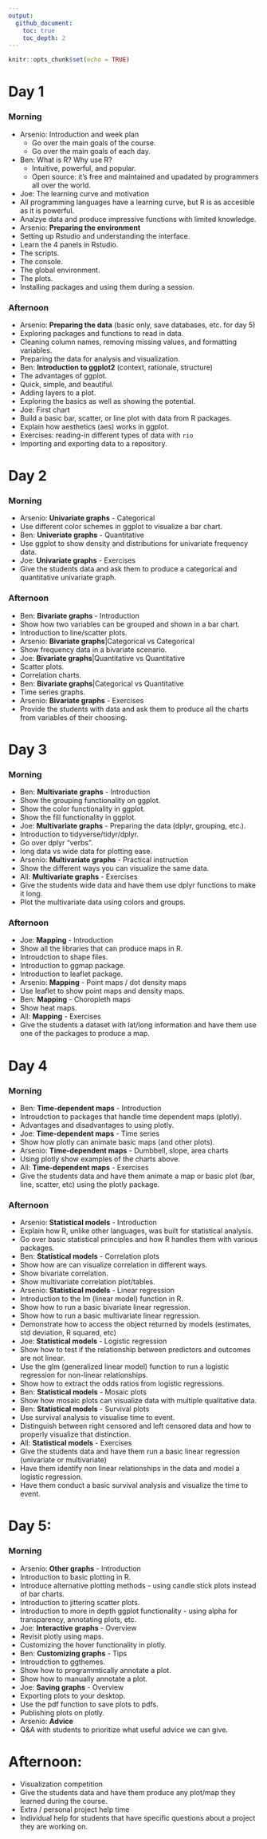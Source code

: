 ```yaml
---
output:
  github_document:
    toc: true
    toc_depth: 2
---
```


```r
knitr::opts_chunk$set(echo = TRUE)
```


# Day 1  


### Morning  
- Arsenio: Introduction and week plan  
  - Go over the main goals of the course.
  - Go over the main goals of each day.
- Ben: What is R? Why use R? 
  - Intuitive, powerful, and popular.
  - Open source: it's free and maintained and upadated by programmers all over the world. 
- Joe: The learning curve and motivation
 - All programming languages have a learning curve, but R is as accesible as it is powerful.
 - Analzye data and produce impressive functions with limited knowledge. 
- Arsenio: **Preparing the environment**
 - Setting up Rstudio and understanding the interface.
 - Learn the 4 panels in Rstudio.
  - The scripts.
  - The console.
  - The global environment.
  - The plots.
 - Installing packages and using them during a session.

### Afternoon
- Arsenio: **Preparing the data** (basic only, save databases, etc. for day 5)  
 - Exploring packages and functions to read in data.
 - Cleaning column names, removing missing values, and formatting variables. 
 - Preparing the data for analysis and visualization.
- Ben: **Introduction to ggplot2** (context, rationale, structure)
 - The advantages of ggplot.
 - Quick, simple, and beautiful.
 - Adding layers to a plot.
 - Exploring the basics as well as showing the potential.
- Joe: First chart
 - Build a basic bar, scatter, or line plot with data from R packages. 
 - Explain how aesthetics (aes) works in ggplot. 
- Exercises: reading-in different types of data with `rio`
 - Importing and exporting data to a repository.

# Day 2

### Morning  
- Arsenio: **Univariate graphs** - Categorical
 - Use different color schemes in ggplot to visualize a bar chart. 
- Ben: **Univeriate graphs** - Quantitative
 - Use ggplot to show density and distributions for univariate frequency data.
- Joe: **Univariate graphs** - Exercises
 - Give the students data and ask them to produce a categorical and quantitative univariate graph.

### Afternoon
- Ben: **Bivariate graphs** - Introduction
 - Show how two variables can be grouped and shown in a bar chart. 
 - Introduction to line/scatter plots. 
- Arsenio: **Bivariate graphs**|Categorical vs Categorical
 - Show frequency data in a bivariate scenario.
- Joe: **Bivariate graphs**|Quantitative vs Quantitative
 - Scatter plots.
 - Correlation charts.
- Ben: **Bivariate graphs**|Categorical vs Quantitative
 - Time series graphs. 
- Arsenio: **Bivariate graphs** - Exercises
 - Provide the students with data and ask them to produce all the charts from variables of their choosing.
 

# Day 3

### Morning
- Ben: **Multivariate graphs** - Introduction
 - Show the grouping functionality on ggplot.
 - Show the color functionality in ggplot.
 - Show the fill functionality in ggplot.
- Joe: **Multivariate graphs** - Preparing the data (dplyr, grouping, etc.).
 - Introduction to tidyverse/tidyr/dplyr.
 - Go over dplyr "verbs".
 - long data vs wide data for plotting ease. 
- Arsenio: **Multivariate graphs** - Practical instruction
 - Show the different ways you can visualize the same data. 
- All: **Multivariate graphs** - Exercises
 - Give the students wide data and have them use dplyr functions to make it long.
 - Plot the multivariate data using colors and groups.

### Afternoon
- Joe: **Mapping** - Introduction  
 - Show all the libraries that can produce maps in R. 
 - Introudction to shape files.
 - Introduction to ggmap package.
 - Introduction to leaflet package.
- Arsenio: **Mapping** - Point maps / dot density maps
 - Use leaflet to show point maps and density maps.
- Ben: **Mapping** - Choropleth maps  
 - Show heat maps.
- All: **Mapping** - Exercises
 - Give the students a dataset with lat/long information and have them use one of the packages to produce a map.



# Day 4

### Morning

- Ben: **Time-dependent maps** - Introduction
 - Introudction to packages that handle time dependent maps (plotly).
 - Advantages and disadvantages to using plotly.
- Joe: **Time-dependent maps** - Time series
 - Show how plotly can animate basic maps (and other plots).
- Arsenio: **Time-dependent maps** - Dumbbell, slope, area charts
 - Using plotly show examples of the charts above. 
- All: **Time-dependent maps** - Exercises
 - Give the students data and have them animate a map or basic plot (bar, line, scatter, etc) using the plotly package.

### Afternoon

- Arsenio: **Statistical models** - Introduction
 - Explain how R, unlike other languages, was built for statistical analysis.
 - Go over basic statistical principles and how R handles them with various packages. 
- Ben: **Statistical models** - Correlation plots
 - Show how are can visualize correlation in different ways. 
 - Show bivariate correlation.
 - Show multivariate correlation plot/tables.
- Arsenio: **Statistical models** - Linear regression 
 - Introduction to the lm (linear model) function in R.
 - Show how to run a basic bivariate linear regression.
 - Show how to run a basic multivariate linear regression.
 - Demonstrate how to access the object returned by models (estimates, std deviation, R squared, etc)
- Joe: **Statistical models** - Logistic regression
 - Show how to test if the relationship between predictors and outcomes are not linear.
 - Use the glm (generalized linear model) function to run a logistic regression for non-linear relationships.
 - Show how to extract the odds ratios from logistic regressions.
- Ben: **Statistical models** - Mosaic plots
 - Show how mosaic plots can visualize data with multiple qualitative data.
- Ben: **Statistical models** - Survival plots
 - Use survival analysis to visualise time to event. 
 - Distinguish between right censored and left censored data and how to properly visualize that distinction.
- All: **Statistical models** - Exercises
 - Give the students data and have them run a basic linear regression (univariate or multivariate)
 - Have them identify non linear relationships in the data and model a logistic regression. 
 - Have them conduct a basic survival analysis and visualize the time to event. 

# Day 5:

### Morning
- Arsenio: **Other graphs** - Introduction
 - Introduction to basic plotting in R. 
 - Introduce alternative plotting methods - using candle stick plots instead of bar charts.
 - Introduction to jittering scatter plots.
 - Introduction to more in depth ggplot functionality - using alpha for transparency, annotating plots, etc.
- Joe: **Interactive graphs** - Overview
 - Revisit plotly using maps.
 - Customizing the hover functionality in plotly.
- Ben: **Customizing graphs** - Tips
 - Introudction to ggthemes. 
 - Show how to programmtically annotate a plot.
 - Show how to manually annotate a plot.
- Joe: **Saving graphs** - Overview
 - Exporting plots to your desktop.
 - Use the pdf function to save plots to pdfs.
 - Publishing plots on plotly.
- Arsenio: **Advice** 
 - Q&A with students to prioritize what useful advice we can give.

# Afternoon:
- Visualization competition
 - Give the students data and have them produce any plot/map they learned during the course.
- Extra / personal project help time
 - Individual help for students that have specific questions about a project they are working on. 
 
